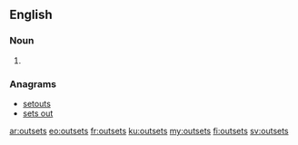 ==English==

===Noun===
{{head|en|noun plural form}}

# {{plural of|outset|lang=en}}

===Anagrams===
* [[setouts#English|setouts]]
* [[sets out#English|sets out]]

[[ar:outsets]]
[[eo:outsets]]
[[fr:outsets]]
[[ku:outsets]]
[[my:outsets]]
[[fi:outsets]]
[[sv:outsets]]